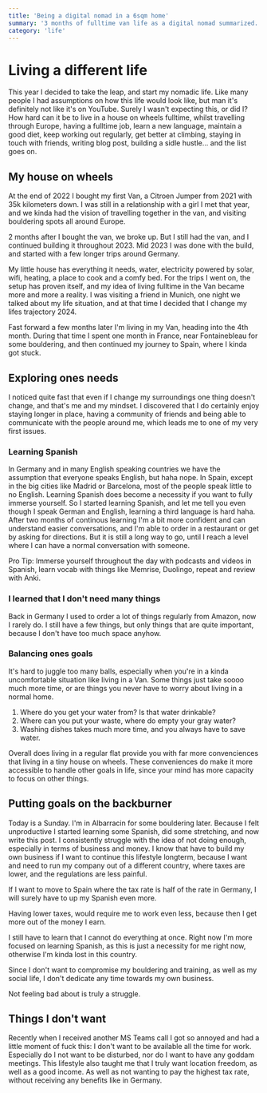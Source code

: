 ```yaml
---
title: 'Being a digital nomad in a 6sqm home'
summary: '3 months of fulltime van life as a digital nomad summarized.'
category: 'life'
---
```


# Living a different life

This year I decided to take the leap, and start my nomadic life. Like many people
I had assumptions on how this life would look like, but man it's definitely
not like it's on YouTube.
Surely I wasn't expecting this, or did I? How hard can it be to live in a house on
wheels fulltime, whilst travelling through Europe, having a fulltime job,
learn a new language, maintain a good diet, keep working out regularly, get better
at climbing, staying in touch with friends, writing blog post, building a sidle hustle... 
and the list goes on.

## My house on wheels

At the end of 2022 I bought my first Van, a Citroen Jumper from 2021 with 35k kilometers
down. I was still in a relationship with a girl I met that year, and we kinda had the 
vision of travelling together in the van, and visiting bouldering spots all around Europe.

2 months after I bought the van, we broke up. But I still had the van, and I continued
building it throughout 2023. Mid 2023 I was done with the build, and started with a few
longer trips around Germany. 

My little house has everything it needs, water, electricity powered by solar, wifi,
heating, a place to cook and a comfy bed. For the trips I went on, the setup has proven 
itself, and my idea of living fulltime in the Van became more and more a reality. I was
visiting a friend in Munich, one night we talked about my life situation, and at that time
I decided that I change my lifes trajectory 2024.

Fast forward a few months later I'm living in my Van, heading into the 4th month. 
During that time I spent one month in France, near Fontainebleau for some bouldering,
and then continued my journey to Spain, where I kinda got stuck. 

## Exploring ones needs

I noticed quite fast that even if I change my surroundings one thing doesn't change,
and that's me and my mindset. I discovered that I do certainly enjoy staying longer in 
place, having a community of friends and being able to communicate with the people around
me, which leads me to one of my very first issues.

### Learning Spanish

In Germany and in many English speaking countries we have the assumption that everyone 
speaks English, but haha nope. In Spain, except in the big cities like Madrid or Barcelona,
most of the people speak little to no English. Learning Spanish does become a necessity if
you want to fully immerse yourself. So I started learning Spanish, and let me tell you
even though I speak German and English, learning a third language is hard haha. After two
months of continous learning I'm a bit more confident and can understand easier conversations,
and I'm able to order in a restaurant or get by asking for directions. But it is still a long
way to go, until I reach a level where I can have a normal conversation with someone.

Pro Tip: Immerse yourself throughout the day with podcasts and videos in Spanish, learn vocab
with things like Memrise, Duolingo, repeat and review with Anki.

### I learned that I don't need many things

Back in Germany I used to order a lot of things regularly from Amazon, now I rarely do. 
I still have a few things, but only things that are quite important, because I don't have
too much space anyhow. 

### Balancing ones goals

It's hard to juggle too many balls, especially when you're in a kinda uncomfortable situation
like living in a Van. Some things just take soooo much more time, or are things you never
have to worry about living in a normal home. 

1. Where do you get your water from? Is that water drinkable? 
2. Where can you put your waste, where do empty your gray water?
3. Washing dishes takes much more time, and you always have to save water.

Overall does living in a regular flat provide you with far more convenciences that living in
a tiny house on wheels. 
These conveniences do make it more accessible to handle other goals in life, since your
mind has more capacity to focus on other things. 

## Putting goals on the backburner

Today is a Sunday. I'm in Albarracin for some bouldering later. Because I felt unproductive
I started learning some Spanish, did some stretching, and now write this post. 
I consistently struggle with the idea of not doing enough, especially in terms of 
business and money. I know that have to build my own business if I want to continue
this lifestyle longterm, because I want and need to run my company out of a different
country, where taxes are lower, and the regulations are less painful.

If I want to move to Spain where the tax rate is half of the rate in Germany, I will
surely have to up my Spanish even more. 

Having lower taxes, would require me to work even less, because then I get more out of the 
money I earn. 

I still have to learn that I cannot do everything at once. Right now I'm more focused on
learning Spanish, as this is just a necessity for me right now, otherwise I'm kinda lost 
in this country.

Since I don't want to compromise my bouldering and training, as well as my social life,
I don't dedicate any time towards my own business.

Not feeling bad about is truly a struggle.

## Things I don't want

Recently when I received another MS Teams call I got so annoyed and had a little moment of
fuck this: I don't want to be available all the time for work. Especially do I not want
to be disturbed, nor do I want to have any goddam meetings.
This lifestyle also taught me that I truly want location freedom, as well as a good income.
As well as not wanting to pay the highest tax rate, without receiving any benefits like
in Germany.

